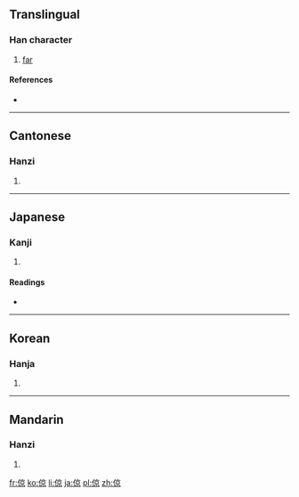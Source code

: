 ==Translingual==

===Han character===
{{Han char|rn=9|rad=人|as=08|sn=10|four=2029<sub>6</sub>|canj=人卜口火 (OYRF)|ids=⿰亻⿱亠⿱口小}}

# [[far]]

====References====
* {{Han ref|kx=0108.090|dkj=00780|dj=0230.050|hdz=10182.070|uh=501E|ud=20510|bh=D0C8|bd=53448}}

----

==Cantonese==

===Hanzi===
{{yue-hanzi|jyut=|y=leung6}}

# {{defn|lang=yue|sort=人08}}

----

==Japanese==

===Kanji===
{{ja-kanji|grade=|rs=人08}}

# {{defn|lang=ja|sort=人08}}

====Readings====
* {{ja-readings|on=[[けい]] (kei), [[きょう]] (kyō), [[りょう]] (ryō), [[おう]] (ō)|kun=[[つよい]] (tsuyoi), [[あきらか]] (akiraka), [[とおい]] (tooi), [[もとめる]] (motomeru), [[きそふ]] (kisofu)}}

----

==Korean==

===Hanja===
{{ko-hanja|hangeul=경|rv=gyeong|mr=kyŏng}}

# {{defn|lang=ko|sort=人08}}

----

==Mandarin==

===Hanzi===
{{cmn-hanzi|pin=[[jìng]] ([[jing4]])|wg=ching<sup>4</sup>}}

# {{defn|lang=cmn|sort=人08}}

[[fr:倞]]
[[ko:倞]]
[[li:倞]]
[[ja:倞]]
[[pl:倞]]
[[zh:倞]]